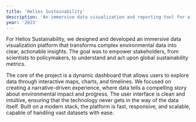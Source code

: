 ```yaml
---
title: 'Helios Sustainability'
description: 'An immersive data visualization and reporting tool for a global environmental firm.'
year: '2023'
---
```


For Helios Sustainability, we designed and developed an immersive data visualization platform that transforms complex environmental data into clear, actionable insights. The goal was to empower stakeholders, from scientists to policymakers, to understand and act upon global sustainability metrics.

The core of the project is a dynamic dashboard that allows users to explore data through interactive maps, charts, and timelines. We focused on creating a narrative-driven experience, where data tells a compelling story about environmental impact and progress. The user interface is clean and intuitive, ensuring that the technology never gets in the way of the data itself. Built on a modern stack, the platform is fast, responsive, and scalable, capable of handling vast datasets with ease.
